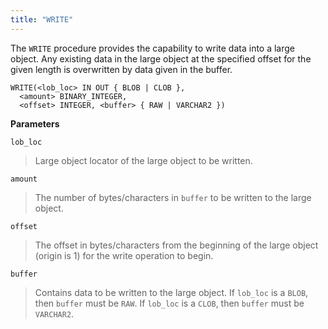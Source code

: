 ```yaml
---
title: "WRITE"
---
```




The `WRITE` procedure provides the capability to write data into a large object. Any existing data in the large object at the specified offset for the given length is overwritten by data given in the buffer.

    WRITE(<lob_loc> IN OUT { BLOB | CLOB },
      <amount> BINARY_INTEGER,
      <offset> INTEGER, <buffer> { RAW | VARCHAR2 })

**Parameters**

`lob_loc`

> Large object locator of the large object to be written.

`amount`

> The number of bytes/characters in `buffer` to be written to the large object.

`offset`

> The offset in bytes/characters from the beginning of the large object (origin is 1) for the write operation to begin.

`buffer`

> Contains data to be written to the large object. If `lob_loc` is a `BLOB`, then `buffer` must be `RAW`. If `lob_loc` is a `CLOB`, then `buffer` must be `VARCHAR2`.
